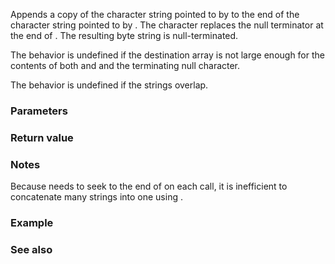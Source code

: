 {{cpp/title|strcat}}
{{cpp/string/byte/navbar}}
{{ddcl|header=cstring|
char* strcat( char* dest, const char* src );
}}

Appends a copy of the character string pointed to by {{c|src}} to the end of the character string pointed to by {{c|dest}}. The character {{c|src[0]}} replaces the null terminator at the end of {{c|dest}}. The resulting byte string is null-terminated.

The behavior is undefined if the destination array is not large enough for the contents of both {{c|src}} and {{c|dest}} and the terminating null character.

The behavior is undefined if the strings overlap.

===Parameters===
{{par begin}}
{{par|dest|pointer to the null-terminated byte string to append to}}
{{par|src|pointer to the null-terminated byte string to copy from}}
{{par end}}

===Return value===
{{c|dest}}

===Notes===
Because {{tt|strcat}} needs to seek to the end of {{c|dest}} on each call, it is inefficient to concatenate many strings into one using {{tt|strcat}}.

===Example===
{{example
|code=
#include &lt;cstdio&gt;
#include &lt;cstring&gt;
 
int main() 
{
    char str[50] = "Hello ";
    char str2[50] = "World!";
    std::strcat(str, str2);
    std::strcat(str, " Goodbye World!");
    std::puts(str);
}
|output=
Hello World! Goodbye World!
}}

===See also===
{{dsc begin}}
{{dsc inc|cpp/string/byte/dsc strncat}}
{{dsc inc|cpp/string/byte/dsc strcpy}}
{{dsc see c|c/string/byte/strcat}}
{{dsc end}}

{{langlinks|de|es|fr|it|ja|pt|ru|zh}}
